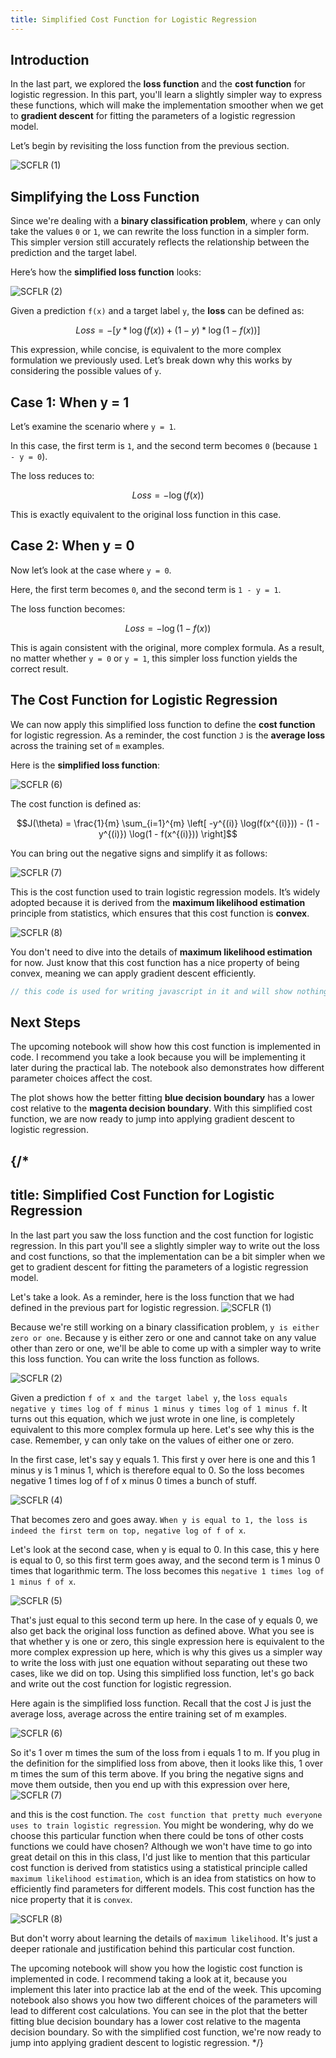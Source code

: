 ```yaml
---
title: Simplified Cost Function for Logistic Regression
---
```


## Introduction

In the last part, we explored the **loss function** and the **cost function** for logistic regression. In this part, you'll learn a slightly simpler way to express these functions, which will make the implementation smoother when we get to **gradient descent** for fitting the parameters of a logistic regression model.

Let’s begin by revisiting the loss function from the previous section.

![SCFLR (1)](/SL/CFLR/SCFLR%20(1).png)

## Simplifying the Loss Function

Since we're dealing with a **binary classification problem**, where `y` can only take the values `0` or `1`, we can rewrite the loss function in a simpler form. This simpler version still accurately reflects the relationship between the prediction and the target label.

Here’s how the **simplified loss function** looks:

![SCFLR (2)](/SL/CFLR/SCFLR%20(2).png)

Given a prediction `f(x)` and a target label `y`, the **loss** can be defined as:

```math
Loss = -[y * \log(f(x)) + (1 - y) * \log(1 - f(x))]
```

This expression, while concise, is equivalent to the more complex formulation we previously used. Let’s break down why this works by considering the possible values of `y`.

## Case 1: When y = 1

Let’s examine the scenario where `y = 1`.

In this case, the first term is `1`, and the second term becomes `0` (because `1 - y = 0`).

The loss reduces to:

```math
Loss = - \log(f(x))
```

This is exactly equivalent to the original loss function in this case.

## Case 2: When y = 0

Now let’s look at the case where `y = 0`.

Here, the first term becomes `0`, and the second term is `1 - y = 1`.

The loss function becomes:

```math
Loss = - \log(1 - f(x))
```

This is again consistent with the original, more complex formula. As a result, no matter whether `y = 0` or `y = 1`, this simpler loss function yields the correct result.

## The Cost Function for Logistic Regression

We can now apply this simplified loss function to define the **cost function** for logistic regression. As a reminder, the cost function `J` is the **average loss** across the training set of `m` examples.

Here is the **simplified loss function**:

![SCFLR (6)](/SL/CFLR/SCFLR%20(6).png)

The cost function is defined as:

```math
J(\theta) = \frac{1}{m} \sum_{i=1}^{m} \left[ -y^{(i)} \log(f(x^{(i)})) - (1 - y^{(i)}) \log(1 - f(x^{(i)})) \right]
```

You can bring out the negative signs and simplify it as follows:

![SCFLR (7)](/SL/CFLR/SCFLR%20(7).png)

This is the cost function used to train logistic regression models. It’s widely adopted because it is derived from the **maximum likelihood estimation** principle from statistics, which ensures that this cost function is **convex**.

![SCFLR (8)](/SL/CFLR/SCFLR%20(8).png)

You don't need to dive into the details of **maximum likelihood estimation** for now. Just know that this cost function has a nice property of being convex, meaning we can apply gradient descent efficiently.

```js
// this code is used for writing javascript in it and will show nothing other than javascript code in various colors 
```

## Next Steps

The upcoming notebook will show how this cost function is implemented in code. I recommend you take a look because you will be implementing it later during the practical lab. The notebook also demonstrates how different parameter choices affect the cost.

The plot shows how the better fitting **blue decision boundary** has a lower cost relative to the **magenta decision boundary**. With this simplified cost function, we are now ready to jump into applying gradient descent to logistic regression.

{/*
---
title: Simplified Cost Function for Logistic Regression
---


In the last part you saw the loss function and the cost function for logistic regression. In this part you'll see a slightly simpler way to write out the loss and cost functions, so that the implementation can be a bit simpler when we get to gradient descent for fitting the parameters of a logistic regression model.

Let's take a look. As a reminder, here is the loss function that we had defined in the previous part for logistic regression.
![SCFLR (1)](/SL/CFLR/SCFLR%20(1).png)

Because we're still working on a binary classification problem, `y is either zero or one`. Because y is either zero or one and cannot take on any value other than zero or one, we'll be able to come up with a simpler way to write this loss function. You can write the loss function as follows.

![SCFLR (2)](/SL/CFLR/SCFLR%20(2).png)

Given a prediction `f of x and the target label y`, the `loss equals negative y times log of f minus 1 minus y times log of 1 minus f`. It turns out this equation, which we just wrote in one line, is completely equivalent to this more complex formula up here. Let's see why this is the case. Remember, y can only take on the values of either one or zero.

In the first case, let's say y equals 1. This first y over here is one and this 1 minus y is 1 minus 1, which is therefore equal to 0. So the loss becomes negative 1 times log of f of x minus 0 times a bunch of stuff.

![SCFLR (4)](/SL/CFLR/SCFLR%20(4).png)

That becomes zero and goes away. `When y is equal to 1, the loss is indeed the first term on top, negative log of f of x`.

Let's look at the second case, when y is equal to 0. In this case, this y here is equal to 0, so this first term goes away, and the second term is 1 minus 0 times that logarithmic term. The loss becomes this `negative 1 times log of 1 minus f of x`.

![SCFLR (5)](/SL/CFLR/SCFLR%20(5).png)

That's just equal to this second term up here. In the case of y equals 0, we also get back the original loss function as defined above. What you see is that whether y is one or zero, this single expression here is equivalent to the more complex expression up here, which is why this gives us a simpler way to write the loss with just one equation without separating out these two cases, like we did on top. Using this simplified loss function, let's go back and write out the cost function for logistic regression.

Here again is the simplified loss function. Recall that the cost J is just the average loss, average across the entire training set of m examples.

![SCFLR (6)](/SL/CFLR/SCFLR%20(6).png)

So it's 1 over m times the sum of the loss from i equals 1 to m. If you plug in the definition for the simplified loss from above, then it looks like this, 1 over m times the sum of this term above. If you bring the negative signs and move them outside, then you end up with this expression over here,
![SCFLR (7)](/SL/CFLR/SCFLR%20(7).png)

and this is the cost function. `The cost function that pretty much everyone uses to train logistic regression`. You might be wondering, why do we choose this particular function when there could be tons of other costs functions we could have chosen? Although we won't have time to go into great detail on this in this class, I'd just like to mention that this particular cost function is derived from statistics using a statistical principle called `maximum likelihood estimation`, which is an idea from statistics on how to efficiently find parameters for different models. This cost function has the nice property that it is `convex`.

![SCFLR (8)](/SL/CFLR/SCFLR%20(8).png)

But don't worry about learning the details of `maximum likelihood`. It's just a deeper rationale and justification behind this particular cost function.


The upcoming notebook will show you how the logistic cost function is implemented in code. I recommend taking a look at it, because you implement this later into practice lab at the end of the week. This upcoming notebook also shows you how two different choices of the parameters will lead to different cost calculations. You can see in the plot that the better fitting blue decision boundary has a lower cost relative to the magenta decision boundary. So with the simplified cost function, we're now ready to jump into applying gradient descent to logistic regression.
*/}
